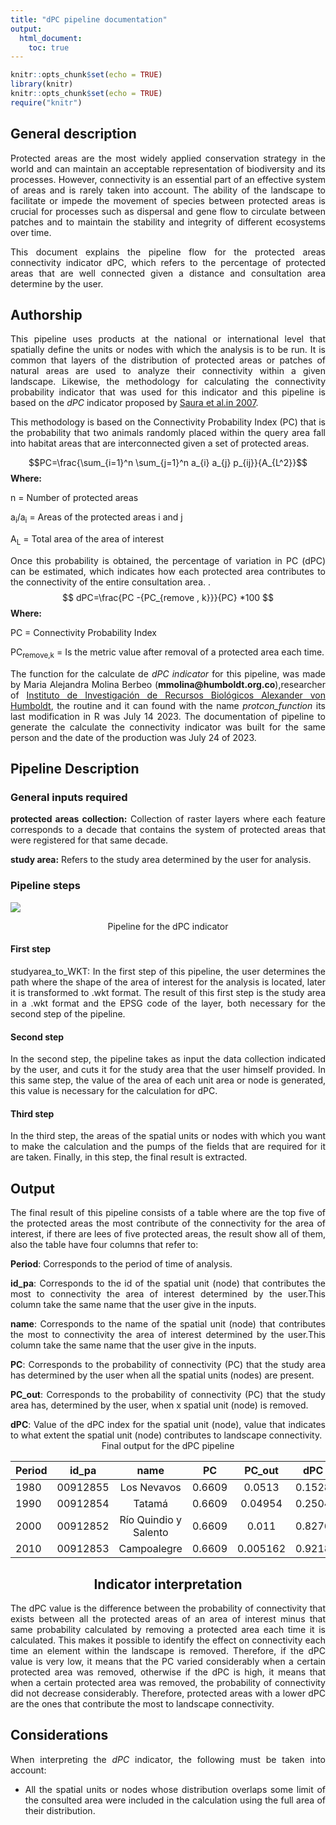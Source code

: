 ```yaml
---
title: "dPC pipeline documentation"
output: 
  html_document:
    toc: true             
---
```


```r
knitr::opts_chunk$set(echo = TRUE)
library(knitr)
knitr::opts_chunk$set(echo = TRUE)
require("knitr")

```

## General description
<div style="text-align: justify">Protected areas are the most widely applied conservation strategy in the world and can maintain an acceptable representation of biodiversity and its processes. However, connectivity is an essential part of an effective system of areas and is rarely taken into account. The ability of the landscape to facilitate or impede the movement of species between protected areas is crucial for processes such as dispersal and gene flow to circulate between patches and to maintain the stability and integrity of different ecosystems over time.

This document explains the pipeline flow for the protected areas connectivity indicator dPC, which refers to the percentage of protected areas that are well connected given a distance and consultation area determine by the user.<div/>

## Authorship
This pipeline uses products at the national or international level that spatially define the units or nodes with which the analysis is to be run. It is common that layers of the distribution of protected areas or patches of natural areas are used to analyze their connectivity within a given landscape. Likewise, the methodology for calculating the connectivity probability indicator that was used for this indicator and this pipeline is based on the *dPC* indicator proposed by [Saura et al.in 2007](https://www.sciencedirect.com/science/article/abs/pii/S0169204607000709?via%3Dihub).

This methodology is based on the Connectivity Probability Index (PC) that is the probability that two animals randomly placed within the query area fall into habitat areas that are interconnected given a set of protected areas. 



$$PC=\frac{\sum_{i=1}^n \sum_{j=1}^n a_{i} a_{j} p_{ij}}{A_{L^2}}$$
**Where:**

n = Number of protected areas

a~i~/a~i~ = Areas of the protected areas i and j 

A~L~ = Total area of the area of interest


Once this probability is obtained, the percentage of variation in PC (dPC) can be estimated, which indicates how each protected area contributes to the connectivity of the entire consultation area. .
$$
dPC=\frac{PC -{PC_{remove , k}}}{PC} *100
$$ 
**Where:**

PC = Connectivity Probability Index

PC~remove,k~ = Is the metric value after removal of a protected area each time.


The function for the calculate de *dPC indicator* for this pipeline, was made by Maria Alejandra Molina Berbeo (**mmolina@humboldt.org.co**),researcher of [Instituto de Investigación de Recursos Biológicos Alexander von Humboldt](http://www.humboldt.org.co/es/), the routine and it can found with the name *protcon_function* its last modification in R was July 14 2023. The documentation of pipeline to generate the calculate the connectivity indicator was built for the same person and the date of the production was July 24 of 2023.<div/>



## Pipeline Description
### General inputs required

<div style="text-align: justify">**protected areas collection:** Collection of raster layers where each feature corresponds to a decade that contains the system of protected areas that were registered for that same decade.

**study area:** Refers to the study area determined by the user for analysis.


### Pipeline steps

![](images/pipeline_dPC.png)

<div style="text-align: center">Pipeline for the dPC indicator<div/>

<div style="text-align: justify">
#### **First step** 
studyarea_to_WKT: In the first step of this pipeline, the user determines the path where the shape of the area of interest for the analysis is located, later it is transformed to .wkt format. The result of this first step is the study area in a .wkt format and the EPSG code of the layer, both necessary for the second step of the pipeline.<div/>

#### **Second step**
In the second step, the pipeline takes as input the data collection indicated by the user, and cuts it for the study area that the user himself provided. In this same step, the value of the area of each unit area or node is generated, this value is necessary for the calculation for dPC.


#### **Third step**
In the third step, the areas of the spatial units or nodes with which you want to make the calculation and the pumps of the fields that are required for it are taken. Finally, in this step, the final result is extracted.


## Output

The final result of this pipeline consists of a table where are the top five of the protected areas the most contribute of the connectivity for the area of interest, if there are lees of five protected areas, the result show all of them, also the table have four columns that refer to:

**Period**: Corresponds to the period of time of analysis.

**id_pa**: Corresponds to the id of the spatial unit (node) that contributes the most to connectivity the area of interest determined by the user.This column take the same name that the user give in the inputs.

**name**: Corresponds to the name of the spatial unit (node) that contributes the most to connectivity the area of interest determined by the user.This column take the same name that the user give in the inputs.

**PC**: Corresponds to the probability of connectivity (PC) that the study area has determined by the user when all the spatial units (nodes) are present.

**PC_out**: Corresponds to the probability of connectivity (PC) that the study area has, determined by the user, when x spatial unit (node) is removed.

**dPC**: Value of the dPC index for the spatial unit (node), value that indicates to what extent the spatial unit (node) contributes to landscape connectivity.
<div style="text-align: justify">



<div style="text-align: center">Final output for the dPC pipeline<div/>


| **Period**  | **id_pa**  | **name** | **PC**  | **PC_out**  | **dPC**  |
|:--------|:----------:|:--------:|:----------:|:----------:|:----------:|
| 1980         | 00912855          | Los Nevavos        | 0.6609  | 0.0513    |0.1528     |
| 1990         | 00912854          | Tatamá             |0.6609          |0.04954       |0.2504     |
| 2000         | 00912852          | Río Quindio y Salento        | 0.6609  | 0.011     |0.8276     |
| 2010         | 00912853          | Campoalegre        |0.6609          |0.005162      |0.9218      | 2020         | 00912851          | Farallones del Citará        | 0.6609          |0.0019        |0.9685     | 
 





## Indicator interpretation

<div style="text-align: justify">The dPC value is the difference between the probability of connectivity that exists between all the protected areas of an area of interest minus that same probability calculated by removing a protected area each time it is calculated. This makes it possible to identify the effect on connectivity each time an element within the landscape is removed. Therefore, if the dPC value is very low, it means that the PC varied considerably when a certain protected area was removed, otherwise if the dPC is high, it means that when a certain protected area was removed, the probability of connectivity did not decrease considerably. Therefore, protected areas with a lower dPC are the ones that contribute the most to landscape connectivity.<div/>




## Considerations

<div style="text-align: justify">When interpreting the *dPC* indicator, the following must be taken into account:

- All the spatial units or nodes whose distribution overlaps some limit of the consulted area were included in the calculation using the full area of their distribution.
<div style="text-align: justify">


```r

```

